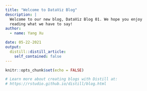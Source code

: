 ```yaml
---
title: "Welcome to DataViz Blog"
description: |
  Welcome to our new blog, DataViz Blog 01. We hope you enjoy 
  reading what we have to say!
author:
  - name: Yang Xu

date: 05-22-2021
output:
  distill::distill_article:
    self_contained: false
---
```


```r
knitr::opts_chunk$set(echo = FALSE)

# Learn more about creating blogs with Distill at:
# https://rstudio.github.io/distill/blog.html

```



